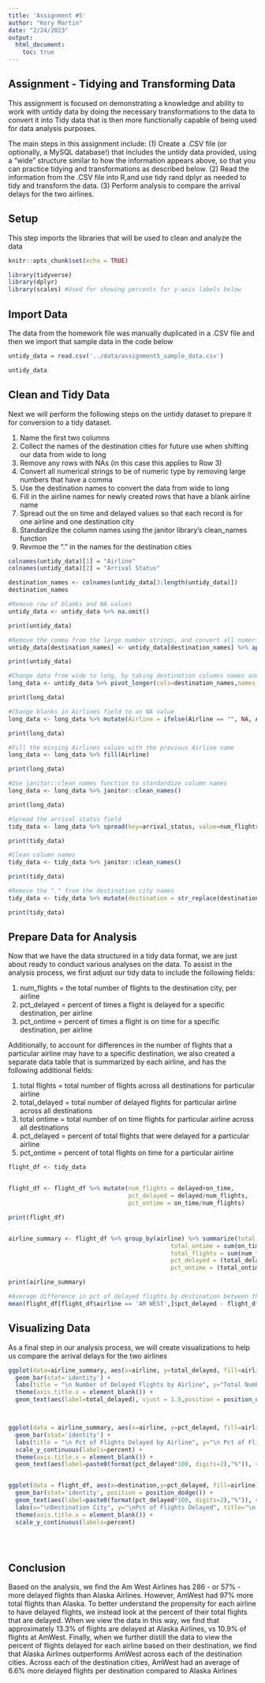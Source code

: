 ```yaml
---
title: 'Assignment #5'
author: "Kory Martin"
date: "2/24/2023"
output: 
  html_document:
    toc: true
---
```

## Assignment - Tidying and Transforming Data

This assignment is focused on demonstrating a knowledge and ability to work with untidy data by doing the necessary transformations to the data to convert it into Tidy data that is then more functionally capable of being used for data analysis purposes.

The main steps in this assignment include:
(1) Create a .CSV file (or optionally, a MySQL database!) that includes the untidy data provided, using a “wide” structure similar to how the information appears above, so that you can practice tidying and transformations as described below.
(2) Read the information from the .CSV file into R,and use tidy rand dplyr as needed to tidy and transform the data.
(3) Perform analysis to compare the arrival delays for the two airlines.

## Setup

This step imports the libraries that will be used to clean and analyze the data

```r
knitr::opts_chunk$set(echo = TRUE)

library(tidyverse)
library(dplyr)
library(scales) #Used for showing percents for y-axis labels below
```


## Import Data

The data from the homework file was manually duplicated in a .CSV file and then we import that sample data in the code below

```r
untidy_data = read.csv('../data/assignment5_sample_data.csv')

untidy_data
```

## Clean and Tidy Data

Next we will perform the following steps on the untidy dataset to prepare it for conversion to a tidy dataset. 

(1) Name the first two columns 
(2) Collect the names of the destination cities for future use when shifting our data from wide to long
(3) Remove any rows with NAs (in this case this applies to Row 3)
(4) Convert all numerical strings to be of numeric type by removing large numbers that have a comma
(5) Use the destination names to convert the data from wide to long
(6) Fill in the airline names for newly created rows that have a blank airline name
(7) Spread out the on time and delayed values so that each record is for one airline and one destination city
(8) Standardize the column names using the janitor library's clean_names function
(9) Revmoe the "." in the names for the destination cities

```r
colnames(untidy_data)[1] = "Airline"
colnames(untidy_data)[2] = "Arrival Status"

destination_names <- colnames(untidy_data[3:length(untidy_data)])
destination_names

#Remove row of blanks and NA values
untidy_data <- untidy_data %>% na.omit()

print(untidy_data)

#Remove the comma from the large number strings, and convert all numeric strings into numeric values
untidy_data[destination_names] <- untidy_data[destination_names] %>% apply(MARGIN = 2, FUN = function(x) as.numeric(str_remove(x,",")))

print(untidy_data)

#Change data from wide to long, by taking destination columns names and putting them into a "Destination" field, and the values for these columns into a "Num Flights" field
long_data <- untidy_data %>% pivot_longer(cols=destination_names,names_to = "Destination", values_to = "Num Flights")

print(long_data)

#Change blanks in Airlines field to an NA value
long_data <- long_data %>% mutate(Airline = ifelse(Airline == "", NA, Airline))

print(long_data)

#Fill the missing Airlines values with the previous Airline name
long_data <- long_data %>% fill(Airline)

print(long_data)

#Use janitor::clean_names function to standardize column names
long_data <- long_data %>% janitor::clean_names()

print(long_data)

#Spread the arrival status field
tidy_data <- long_data %>% spread(key=arrival_status, value=num_flights)

print(tidy_data)

#Clean column names
tidy_data <- tidy_data %>% janitor::clean_names()

print(tidy_data)

#Remove the "." from the destination city names
tidy_data <- tidy_data %>% mutate(destination = str_replace(destination, "\\.", " "))

print(tidy_data)
```
## Prepare Data for Analysis

Now that we have the data structured in a tidy data format, we are just about ready to conduct various analyses on the data. To assist in the analysis process, we first adjust our tidy data to include the following fields:

(1) num_flights = the total number of flights to the destination city, per airline
(2) pct_delayed = percent of times a flight is delayed for a specific destination, per airline
(3) pct_ontime = percent of times a flight is on time for a specific destination, per airline

Additionally, to account for differences in the number of flights that a particular airline may have to a specific destination, we also created a separate data table that is summarized by each airline, and has the following additional fields:

(1) total flights = total number of flights across all destinations for particular airline
(2) total_delayed = total number of delayed flights for particular airline across all destinations
(3) total ontime = total number of on time flights for particular airline across all destinations
(4) pct_delayed = percent of total flights that were delayed for a particular airline
(5) pct_ontime = percent of total flights on time for a particular airline

```r

flight_df <- tidy_data


flight_df <- flight_df %>% mutate(num_flights = delayed+on_time,
                                  pct_delayed = delayed/num_flights,
                                  pct_ontime = on_time/num_flights)

print(flight_df)


airline_summary <- flight_df %>% group_by(airline) %>% summarize(total_delayed = sum(delayed),
                                              total_ontime = sum(on_time),
                                              total_flights = sum(num_flights),
                                              pct_delayed = (total_delayed/total_flights),
                                              pct_ontime = (total_ontime/total_flights))

print(airline_summary)

#Average difference in pct of delayed flights by destination between the two airlines
mean(flight_df[flight_df$airline == 'AM WEST',]$pct_delayed - flight_df[flight_df$airline == 'ALASKA',]$pct_delayed)
```

## Visualizing Data

As a final step in our analysis process, we will create visualizations to help us compare the arrival delays for the two airlines

```r


ggplot(data=airline_summary, aes(x=airline, y=total_delayed, fill=airline)) +
  geom_bar(stat='identity') +
  labs(title = "\n Number of Delayed Flights by Airline", y="Total Number of Delayed Flights", fill="Airline") +
  theme(axis.title.x = element_blank()) + 
  geom_text(aes(label=total_delayed), vjust = 1.5,position = position_dodge(.9), size = 3)



ggplot(data = airline_summary, aes(x=airline, y=pct_delayed, fill=airline)) + 
  geom_bar(stat='identity') +
  labs(title = "\n Pct of Flights Delayed by Airline", y="\n Pct of Flights Delayed", fill="Airline") +
  scale_y_continuous(labels=percent) +
  theme(axis.title.x = element_blank()) + 
  geom_text(aes(label=paste0(format(pct_delayed*100, digits=2),"%")), vjust = 1.5,position = position_dodge(.9), size = 3)


ggplot(data = flight_df, aes(x=destination,y=pct_delayed, fill=airline)) +
  geom_bar(stat='identity', position = position_dodge()) +
  geom_text(aes(label=paste0(format(pct_delayed*100, digits=2),"%")), vjust = 1.5,position = position_dodge(.9), size = 3) +
  labs(x="\nDestination City", y="\nPct of Flights Delayed", title="\n Percent of Flights Delayed by Airline and Destination", fill="Airlines") +
  theme(axis.title.x = element_blank()) +
  scale_y_continuous(labels=percent)


  
```

## Conclusion

Based on the analysis, we find the Am West Airlines has 286 - or 57% - more delayed flights than Alaska Airlines. However, AmWest had 97% more total flights than Alaska. To better understand the propensity for each airline to have delayed flights, we instead look at the percent of their total flights that are delayed. When we view the data in this way, we find that approximately 13.3% of flights are delayed at Alaska Airlines, vs 10.9% of flights at AmWest. Finally, when we further distill the data to view the percent of flights delayed for each airline based on their destination, we find that Alaska Airlines outperforms AmWest across each of the destination cities. Across each of the destination cities, AmWest had an average of 6.6% more delayed flights per destination compared to Alaska Airlines